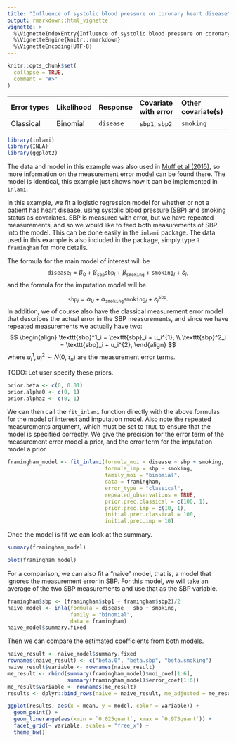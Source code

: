 ```yaml
---
title: "Influence of systolic blood pressure on coronary heart disease"
output: rmarkdown::html_vignette
vignette: >
  %\VignetteIndexEntry{Influence of systolic blood pressure on coronary heart disease}
  %\VignetteEngine{knitr::rmarkdown}
  %\VignetteEncoding{UTF-8}
---
```


```r
knitr::opts_chunk$set(
  collapse = TRUE,
  comment = "#>"
)
```

|Error types | Likelihood | Response | Covariate with error | Other covariate(s) |
|:-----------|:----------|:--------|:----------|:------------|
|Classical | Binomial | `disease` | `sbp1`, `sbp2` | `smoking` |


```r
library(inlami)
library(INLA)
library(ggplot2)
```

The data and model in this example was also used in [Muff et al (2015)](https://arxiv.org/abs/1302.3065), so more information on the measurement error model can be found there. The model is identical, this example just shows how it can be implemented in `inlami`. 

In this example, we fit a logistic regression model for whether or not a patient has heart disease, using systolic blood pressure (SBP) and smoking status as covariates. SBP is measured with error, but we have repeated measurements, and so we would like to feed both measurements of SBP into the model. This can be done easily in the `inlami` package. The data used in this example is also included in the package, simply type `?framingham` for more details.

The formula for the main model of interest will be
$$
\texttt{disease}_i = \beta_0 + \beta_{\texttt{sbp}} \texttt{sbp}_i + \beta_{\texttt{smoking}} +  \texttt{smoking}_i + \varepsilon_i,
$$
and the formula for the imputation model will be

$$
\texttt{sbp}_i = \alpha_0 + \alpha_{\texttt{smoking}} \texttt{smoking}_i + \varepsilon_i^{\texttt{sbp}}.
$$
In addition, we of course also have the classical measurement error model that describes the actual error in the SBP measurements, and since we have repeated measurements we actually have two:
$$
\begin{align}
\texttt{sbp}^1_i = \texttt{sbp}_i + u_i^{1}, \\
\texttt{sbp}^2_i = \texttt{sbp}_i + u_i^{2}, 
\end{align}
$$
where $u_i^{1}, u_i^{2} \sim N(0, \tau_u)$ are the measurement error terms. 

TODO: Let user specify these priors.
```r
prior.beta <- c(0, 0.01)
prior.alpha0 <- c(0, 1)
prior.alphaz <- c(0, 1)
```

We can then call the `fit_inlami` function directly with the above formulas for the model of interest and imputation model. Also note the repeated measurements argument, which must be set to `TRUE` to ensure that the model is specified correctly. We give the precision for the error term of the measurement error model a \texttt{Gamma(100, 1)} prior, and the error term for the imputation model a \texttt{Gamma(10, 1)} prior.

```r
framingham_model <- fit_inlami(formula_moi = disease ~ sbp + smoking,
                               formula_imp = sbp ~ smoking,
                               family_moi = "binomial", 
                               data = framingham,
                               error_type = "classical", 
                               repeated_observations = TRUE,
                               prior.prec.classical = c(100, 1),
                               prior.prec.imp = c(10, 1),
                               initial.prec.classical = 100,
                               initial.prec.imp = 10)
```

Once the model is fit we can look at the summary.

```r
summary(framingham_model)
```

```r
plot(framingham_model)
```

For a comparison, we can also fit a "naive" model, that is, a model that ignores the measurement error in SBP. For this model, we will take an average of the two SBP measurements and use that as the SBP variable.

```r
framingham$sbp <- (framingham$sbp1 + framingham$sbp2)/2
naive_model <- inla(formula = disease ~ sbp + smoking,
                    family = "binomial", 
                    data = framingham)
naive_model$summary.fixed
```
Then we can compare the estimated coefficients from both models.

```r
naive_result <- naive_model$summary.fixed
rownames(naive_result) <- c("beta.0", "beta.sbp", "beta.smoking")
naive_result$variable <- rownames(naive_result)
me_result <- rbind(summary(framingham_model)$moi_coef[1:6], 
                   summary(framingham_model)$error_coef[1:6])
me_result$variable <- rownames(me_result)
results <- dplyr::bind_rows(naive = naive_result, me_adjusted = me_result, .id = "model")

ggplot(results, aes(x = mean, y = model, color = variable)) +
  geom_point() +
  geom_linerange(aes(xmin = `0.025quant`, xmax = `0.975quant`)) +
  facet_grid(~ variable, scales = "free_x") +
  theme_bw()
```



